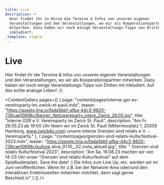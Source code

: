 ```yaml
---
title: Live
description: >-
  Hier findet ihr in Kürze die Termine & Infos von unseren eigenen
  Veranstaltungen und den Veranstaltungen, wo wir als Kooperationspartner
  mitwirken. Dazu haben wir noch einige Veranstaltungs-Tipps von Dritten mit
  inkludiert. 
_template: simple
---
```


# Live

Hier findet ihr die Termine & Infos von unseren eigenen Veranstaltungen und den Veranstaltungen, wo wir als Kooperationspartner mitwirken. Dazu haben wir noch einige Veranstaltungs-Tipps von Dritten mit inkludiert.  Auf das echte analoge Leben! :)\


<ContentGallery
  pages={[
    {
      page: "content/pages/interne-gsr-ev-vereinsparty-im-zwick-st-pauli.mdx",
      teaser:
        "https://assets.tina.io/fada5bbf-afba-44c3-9820-739cae10698c/Banner_Netzwerkparty_intere_Zwick_26.05.jpg",
      title: "Interne GSR e.V. Vereinsparty im Zwick St. Pauli",
      description:
        "Am Fr. 26.05.23 ab 19:00 Uhr feiern wir im Zwick St. Pauli (Millerntorplatz 1, 20359 Hamburg, www.zwick4u.com) unsere interne Grenzen sind relativ e.V. - Vereinsparty."
    },
    {
      page: "content/pages/grenzen-sind-relativ-kulturfestival-2023.mdx",
      teaser:
        "https://assets.tina.io/fada5bbf-afba-44c3-9820-739cae10698c/kulture alive_01.10__02.insta_aktuell.jpg",
      title: " Grenzen sind relativ Kulturfestival 2023",
      description:
        "Am Sa. 19.08.23 machen wir von 14-23 Uhr unser “Grenzen sind relativ Kulturfestival” auf dem Spielbudenplatz. Save the date! :) Die Infos zum Line Up, etc. werden wir im Juni veröffentlichen. Wenn Ihr z.B. bei der Network-Area oder/und den interaktiven Erlebniswelten mitwirken möchtet, dann sagt gerne Bescheid.\n"
    }
  ]}
/>
